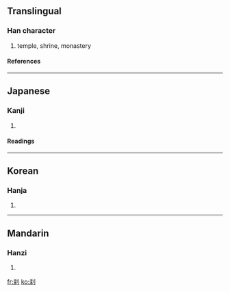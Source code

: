 {{see|剎}}

==Translingual==
===Han character===
{{Han char|rn=18|rad=刀|as=06|sn=8|four=|canj=大木中弓 (KDLN), X大木中弓 (XKDLN)}}
# temple, shrine, monastery
====References====
{{Han ref|kx=0139.120|dkj=01967|dj=0316.030|hdz=10336.070|uh=5239|ud=21049}}
----
==Japanese==
===Kanji===
{{ja-kanji|grade=|rs=刀06}}
# {{defn|Japanese}}
====Readings====
{{ja-readings|on=[[さつ]] (satsu), [[せち]] (sechi)|kun=[[はたばしら]] (hatabashira), [[てら]] (tera), [[くに]] (kuni)}}
----
==Korean==
===Hanja===
{{ko-hanja|hangeul=찰|rv=chal|mr=ch'al}}
# {{defn|Korean}}
----
==Mandarin==
===Hanzi===
{{cmn-hanzi|tra=剎|pin=[[chà]] (cha4)|wg=ch'a<sup>4</sup>}}
# {{defn|Mandarin}}

[[fr:刹]]
[[ko:刹]]